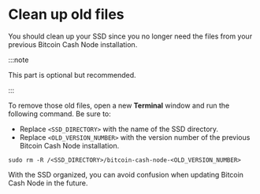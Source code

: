 # Clean up old files

You should clean up your SSD since you no longer need the files from your previous Bitcoin Cash Node installation.

:::note

This part is optional but recommended.

:::

To remove those old files, open a new **Terminal** window and run the following command. Be sure to:

- Replace `<SSD_DIRECTORY>` with the name of the SSD directory.
- Replace `<OLD_VERSION_NUMBER>` with the version number of the previous Bitcoin Cash Node installation.

```console
sudo rm -R /<SSD_DIRECTORY>/bitcoin-cash-node-<OLD_VERSION_NUMBER>
```

With the SSD organized, you can avoid confusion when updating Bitcoin Cash Node in the future.
